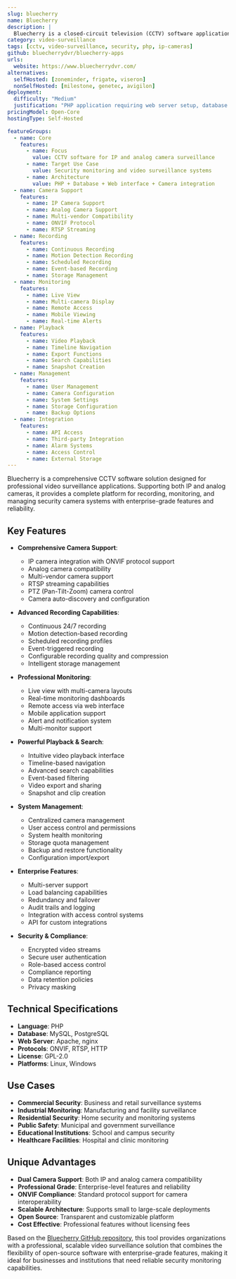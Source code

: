 ```yaml
---
slug: bluecherry
name: Bluecherry
description: |
  Bluecherry is a closed-circuit television (CCTV) software application that supports both IP and analog cameras. It provides comprehensive video surveillance capabilities with recording, monitoring, and management features for security and surveillance applications.
category: video-surveillance
tags: [cctv, video-surveillance, security, php, ip-cameras]
github: bluecherrydvr/bluecherry-apps
urls:
  website: https://www.bluecherrydvr.com/
alternatives:
  selfHosted: [zoneminder, frigate, viseron]
  nonSelfHosted: [milestone, genetec, avigilon]
deployment:
  difficulty: "Medium"
  justification: "PHP application requiring web server setup, database configuration, and camera integration. Requires some technical knowledge for proper setup."
pricingModel: Open-Core
hostingType: Self-Hosted

featureGroups:
  - name: Core
    features:
      - name: Focus
        value: CCTV software for IP and analog camera surveillance
      - name: Target Use Case
        value: Security monitoring and video surveillance systems
      - name: Architecture
        value: PHP + Database + Web interface + Camera integration
  - name: Camera Support
    features:
      - name: IP Camera Support
      - name: Analog Camera Support
      - name: Multi-vendor Compatibility
      - name: ONVIF Protocol
      - name: RTSP Streaming
  - name: Recording
    features:
      - name: Continuous Recording
      - name: Motion Detection Recording
      - name: Scheduled Recording
      - name: Event-based Recording
      - name: Storage Management
  - name: Monitoring
    features:
      - name: Live View
      - name: Multi-camera Display
      - name: Remote Access
      - name: Mobile Viewing
      - name: Real-time Alerts
  - name: Playback
    features:
      - name: Video Playback
      - name: Timeline Navigation
      - name: Export Functions
      - name: Search Capabilities
      - name: Snapshot Creation
  - name: Management
    features:
      - name: User Management
      - name: Camera Configuration
      - name: System Settings
      - name: Storage Configuration
      - name: Backup Options
  - name: Integration
    features:
      - name: API Access
      - name: Third-party Integration
      - name: Alarm Systems
      - name: Access Control
      - name: External Storage
---
```


Bluecherry is a comprehensive CCTV software solution designed for professional video surveillance applications. Supporting both IP and analog cameras, it provides a complete platform for recording, monitoring, and managing security camera systems with enterprise-grade features and reliability.

## Key Features

- **Comprehensive Camera Support**:

  - IP camera integration with ONVIF protocol support
  - Analog camera compatibility
  - Multi-vendor camera support
  - RTSP streaming capabilities
  - PTZ (Pan-Tilt-Zoom) camera control
  - Camera auto-discovery and configuration

- **Advanced Recording Capabilities**:

  - Continuous 24/7 recording
  - Motion detection-based recording
  - Scheduled recording profiles
  - Event-triggered recording
  - Configurable recording quality and compression
  - Intelligent storage management

- **Professional Monitoring**:

  - Live view with multi-camera layouts
  - Real-time monitoring dashboards
  - Remote access via web interface
  - Mobile application support
  - Alert and notification system
  - Multi-monitor support

- **Powerful Playback & Search**:

  - Intuitive video playback interface
  - Timeline-based navigation
  - Advanced search capabilities
  - Event-based filtering
  - Video export and sharing
  - Snapshot and clip creation

- **System Management**:

  - Centralized camera management
  - User access control and permissions
  - System health monitoring
  - Storage quota management
  - Backup and restore functionality
  - Configuration import/export

- **Enterprise Features**:

  - Multi-server support
  - Load balancing capabilities
  - Redundancy and failover
  - Audit trails and logging
  - Integration with access control systems
  - API for custom integrations

- **Security & Compliance**:
  - Encrypted video streams
  - Secure user authentication
  - Role-based access control
  - Compliance reporting
  - Data retention policies
  - Privacy masking

## Technical Specifications

- **Language**: PHP
- **Database**: MySQL, PostgreSQL
- **Web Server**: Apache, nginx
- **Protocols**: ONVIF, RTSP, HTTP
- **License**: GPL-2.0
- **Platforms**: Linux, Windows

## Use Cases

- **Commercial Security**: Business and retail surveillance systems
- **Industrial Monitoring**: Manufacturing and facility surveillance
- **Residential Security**: Home security and monitoring systems
- **Public Safety**: Municipal and government surveillance
- **Educational Institutions**: School and campus security
- **Healthcare Facilities**: Hospital and clinic monitoring

## Unique Advantages

- **Dual Camera Support**: Both IP and analog camera compatibility
- **Professional Grade**: Enterprise-level features and reliability
- **ONVIF Compliance**: Standard protocol support for camera interoperability
- **Scalable Architecture**: Supports small to large-scale deployments
- **Open Source**: Transparent and customizable platform
- **Cost Effective**: Professional features without licensing fees

Based on the [Bluecherry GitHub repository](https://github.com/bluecherrydvr/bluecherry-apps), this tool provides organizations with a professional, scalable video surveillance solution that combines the flexibility of open-source software with enterprise-grade features, making it ideal for businesses and institutions that need reliable security monitoring capabilities.
